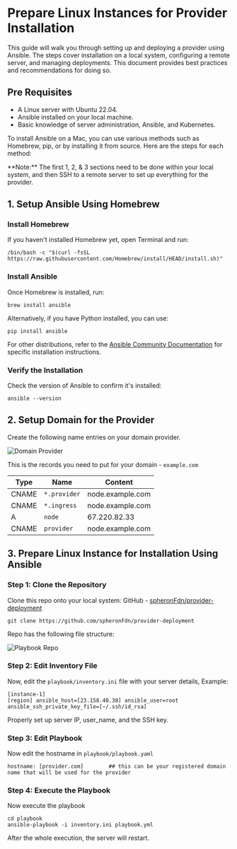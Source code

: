 
# Prepare Linux Instances for Provider Installation

This guide will walk you through setting up and deploying a provider using Ansible. The steps cover installation on a local system, configuring a remote server, and managing deployments. This document provides best practices and recommendations for doing so.

## Pre Requisites

- A Linux server with Ubuntu 22.04.
- Ansible installed on your local machine.
- Basic knowledge of server administration, Ansible, and Kubernetes.

To install Ansible on a Mac, you can use various methods such as Homebrew, pip, or by installing it from source. Here are the steps for each method:

<Callout type="info">
**Note:** The first 1, 2, & 3 sections need to be done within your local system, and then SSH to a remote server to set up everything for the provider.
</Callout>


## 1. Setup Ansible Using Homebrew

### Install Homebrew 
If you haven't installed Homebrew yet, open Terminal and run:

```
/bin/bash -c "$(curl -fsSL https://raw.githubusercontent.com/Homebrew/install/HEAD/install.sh)"
```

### Install Ansible
Once Homebrew is installed, run:

```
brew install ansible
```
Alternatively, if you have Python installed, you can use:

```
pip install ansible
```

For other distributions, refer to the [Ansible Community Documentation](https://docs.ansible.com/ansible/latest/installation_guide/installation_distros.html) for specific installation instructions.

### Verify the Installation
Check the version of Ansible to confirm it's installed:

```
ansible --version
```

## 2. Setup Domain for the Provider

Create the following name entries on your domain provider.

![Domain Provider](assets/domain-provider.png)

This is the records you need to put for your domain - `example.com`

| Type | Name           | Content            |
|------|----------------|--------------------|
| CNAME| `*.provider`   | node.example.com   |
| CNAME| `*.ingress`    | node.example.com   |
| A    | `node`         | 67.220.82.33       |
| CNAME| `provider`     | node.example.com   |




## 3. Prepare Linux Instance for Installation Using Ansible

### Step 1: Clone the Repository
Clone this repo onto your local system: GitHub - [spheronFdn/provider-deployment](https://github.com/spheronFdn/provider-deployment)

```
git clone https://github.com/spheronFdn/provider-deployment
```
Repo has the following file structure: 

![Playbook Repo](assets/playbook-repo.png)

### Step 2: Edit Inventory File 

Now, edit the `playbook/inventory.ini` file with your server details, Example:

```
[instance-1] 
[region] ansible_host=[23.158.40.38] ansible_user=root ansible_ssh_private_key_file=[~/.ssh/id_rsa]
```

<Callout type="info">
Properly set up server IP, user_name, and the SSH key.
</Callout>

### Step 3: Edit Playbook
Now edit the hostname in `playbook/playbook.yaml`

```
hostname: [provider.com]        ## this can be your registered domain name that will be used for the provider
```

### Step 4: Execute the Playbook
Now execute the playbook 

```
cd playbook
ansible-playbook -i inventory.ini playbook.yml
```
After the whole execution, the server will restart.


<Navigation name="Prepare Linux Instances" />

